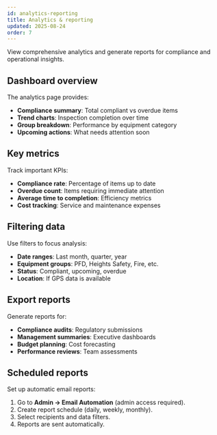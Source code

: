 ```yaml
---
id: analytics-reporting
title: Analytics & reporting
updated: 2025-08-24
order: 7
---
```


View comprehensive analytics and generate reports for compliance and operational insights.

## Dashboard overview
The analytics page provides:
- **Compliance summary**: Total compliant vs overdue items
- **Trend charts**: Inspection completion over time
- **Group breakdown**: Performance by equipment category
- **Upcoming actions**: What needs attention soon

## Key metrics
Track important KPIs:
- **Compliance rate**: Percentage of items up to date
- **Overdue count**: Items requiring immediate attention
- **Average time to completion**: Efficiency metrics
- **Cost tracking**: Service and maintenance expenses

## Filtering data
Use filters to focus analysis:
- **Date ranges**: Last month, quarter, year
- **Equipment groups**: PFD, Heights Safety, Fire, etc.
- **Status**: Compliant, upcoming, overdue
- **Location**: If GPS data is available

## Export reports
Generate reports for:
- **Compliance audits**: Regulatory submissions
- **Management summaries**: Executive dashboards
- **Budget planning**: Cost forecasting
- **Performance reviews**: Team assessments

## Scheduled reports
Set up automatic email reports:
1. Go to **Admin → Email Automation** (admin access required).
2. Create report schedule (daily, weekly, monthly).
3. Select recipients and data filters.
4. Reports are sent automatically.
